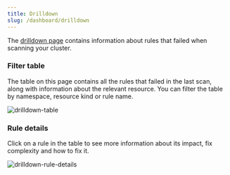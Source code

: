 ```yaml
---
title: Drilldown
slug: /dashboard/drilldown
---
```


The [drilldown page](https://app.datree.io/drilldown) contains information about rules that failed when scanning your cluster.

### Filter table

The table on this page contains all the rules that failed in the last scan, along with information about the relevant resource. You can filter the table by namespace, resource kind or rule name.  

![drilldown-table](/img/dashboard/drilldown/table.png)

### Rule details

Click on a rule in the table to see more information about its impact, fix complexity and how to fix it.

![drilldown-rule-details](/img/dashboard/drilldown/rule-details.png)
